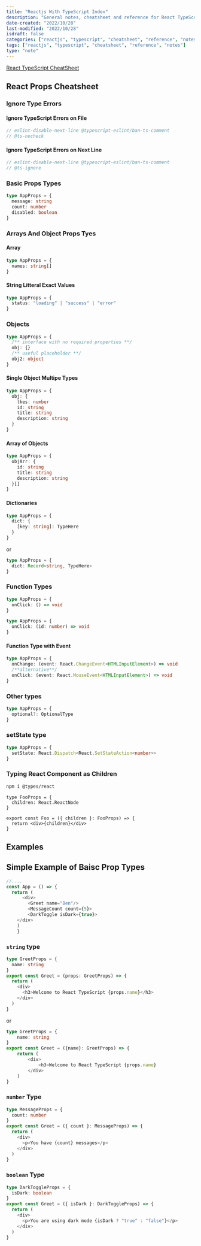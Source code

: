 ```yaml
---
title: "Reactjs With TypeScript Index"
description: "General notes, cheatsheet and reference for React TypeScript projects"
date-created: "2022/10/28"
last-modified: "2022/10/28"
isdraft: false
categories: ["reactjs", "typescript", "cheatsheet", "reference", "notes"]
tags: ["reactjs", "typescript", "cheatsheet", "reference", "notes"]
type: "note"
---
```


[React TypeScript CheatSheet](https://react-typescript-cheatsheet.netlify.app/docs/basic/setup)

## React Props Cheatsheet

### Ignore Type Errors

#### Ignore TypeScript Errors on File

```ts
// eslint-disable-next-line @typescript-eslint/ban-ts-comment
// @ts-nocheck
```

#### Ignore TypeScript Errors on Next Line

```ts
// eslint-disable-next-line @typescript-eslint/ban-ts-comment
// @ts-ignore
```

### Basic Props Types

```ts
type AppProps = {
  message: string
  count: number
  disabled: boolean
}
```

### Arrays And Object Props Tyes

#### Array

```ts
type AppProps = {
  names: string[]
}
```

#### String Litteral Exact Values

```ts
type AppProps = {
  status: "loading" | "success" | "error"
}
```

### Objects

```ts
type AppProps = {
  /** interface with no required properties **/
  obj: {}
  /** useful placeholder **/
  obj2: object
}
```

#### Single Object Multipe Types

```ts
type AppProps = {
  obj: {
    lkes: number
    id: string
    title: string
    description: string
  }
}
```

#### Array of Objects

```ts
type AppProps = {
  objArr: {
    id: string
    title: string
    description: string
  }[]
}
```

#### Dictionaries

```ts
type AppProps = {
  dict: {
    [key: string]: TypeHere
  }
}
```

or

```ts
type AppProps = {
  dict: Record<string, TypeHere>
}
```

### Function Types

```ts
type AppProps = {
  onClick: () => void
}
```

```ts
type AppProps = {
  onClick: (id: number) => void
}
```

#### Function Type with Event

```ts
type AppProps = {
  onChange: (event: React.ChangeEvent<HTMLInputElement>) => void
  /**alternative**/
  onClick: (event: React.MouseEvent<HTMLInputElement>) => void
}
```

### Other types

```ts
type AppProps = {
  optional?: OptionalType
}
```

### setState type

```ts
type AppProps = {
  setState: React.Dispatch<React.SetStateAction<number>>
}
```

### Typing React Component as Children

```sh
npm i @types/react
```

```tsx
type FooProps = {
  children: React.ReactNode
}

export const Foo = ({ children }: FooProps) => {
  return <div>{children}</div>
}
```

## Examples

## Simple Example of Baisc Prop Types

```ts title=app.tsx
//....
const App = () => {
  return (
      <div>
        <Greet name="Ben"/>
        <MessageCount count={5}>
        <DarkToggle isDark={true}>
    </div>
    )
    }

```

### `string` type

```ts title=component/greet.tsx
type GreetProps = {
  name: string
}
export const Greet = (props: GreetProps) => {
  return (
    <div>
      <h3>Welcome to React TypeScript {props.name}</h3>
    </div>
  )
}
```

or

```ts title=component/greet.tsx
type GreetProps = {
    name: string
}
export const Greet = ({name}: GreetProps) => {
    return (
        <div>
            <h3>Welcome to React TypeScript {props.name}
        </div>
    )
}
```

### `number` Type

```ts title=component/message.tsx
type MessageProps = {
  count: number
}
export const Greet = ({ count }: MessageProps) => {
  return (
    <div>
      <p>You have {count} messages</p>
    </div>
  )
}
```

### `boolean` Type

```ts title=component/DarkToggle .tsx
type DarkToggleProps = {
  isDark: boolean
}
export const Greet = ({ isDark }: DarkToggleProps) => {
  return (
    <div>
      <p>You are using dark mode {isDark ? "true" : "false"}</p>
    </div>
  )
}
```
